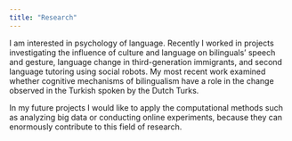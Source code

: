 ```yaml
---
title: "Research"
---
```


I am interested in psychology of language. Recently I worked in projects investigating the influence of culture and language on bilinguals’ speech and gesture, language change in third-generation immigrants, and second language tutoring using social robots. My most recent work examined whether cognitive mechanisms of bilingualism have a role in the change observed in the Turkish spoken by the Dutch Turks.

In my future projects I would like to apply the computational methods such as analyzing big data or conducting online experiments, because they can enormously contribute to this field of research.